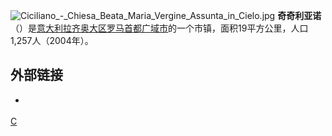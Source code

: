 [[File:Ciciliano_-_Chiesa_Beata_Maria_Vergine_Assunta_in_Cielo.jpg|thumb]]
'''奇奇利亚诺'''（{{lang-it|Ciciliano}}）是[[意大利|意大利]][[拉齐奥大区|拉齐奥大区]][[罗马首都广域市|罗马首都广域市]]的一个市镇，面积19平方公里，人口1,257人（2004年）。

==外部链接==
* {{Official site|https://www.comune.ciciliano.rm.it/}} {{it}}

{{羅馬首都廣域市市鎮}}
{{Italy-geo-stub}}

[[Category:罗马首都广域市市镇|C]]